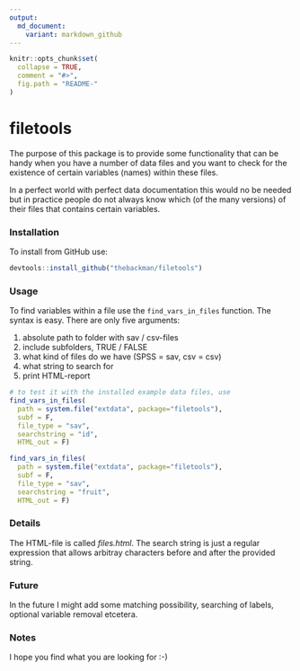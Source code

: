 ```yaml
---
output:
  md_document:
    variant: markdown_github
---
```


<!-- README.md is generated from README.Rmd. Please edit that file -->

```r
knitr::opts_chunk$set(
  collapse = TRUE,
  comment = "#>",
  fig.path = "README-"
)
```

# filetools

The purpose of this package is to provide some functionality that can be handy
when you have a number of data files and you want to check for the
existence of certain variables (names) within these files.

In a perfect world with perfect data documentation this would no be needed but
in practice people do not always know which (of the many versions) of their
files that contains certain variables.

### Installation

To install from GitHub use:

```r
devtools::install_github("thebackman/filetools")
```

### Usage

To find variables within a file use the `find_vars_in_files` function. The
syntax is easy. There are only five arguments:

1. absolute path to folder with sav / csv-files
2. include subfolders, TRUE / FALSE
3. what kind of files do we have (SPSS = sav, csv = csv)
4. what string to search for
5. print HTML-report

```r
# to test it with the installed example data files, use
find_vars_in_files(
  path = system.file("extdata", package="filetools"),
  subf = F,
  file_type = "sav",
  searchstring = "id",
  HTML_out = F)

find_vars_in_files(
  path = system.file("extdata", package="filetools"),
  subf = F,
  file_type = "sav",
  searchstring = "fruit",
  HTML_out = F)
```

### Details

The HTML-file is called *files.html*. The search string is just a regular
expression that allows arbitray characters before and after the provided string.

### Future

In the future I might add some matching possibility, searching of labels,
optional variable removal etcetera. 

### Notes

I hope you find what you are looking for :-)

